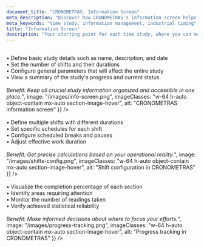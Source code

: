 ```yaml
---
document_title: "CRONOMETRAS: Information Screen"
meta_description: "Discover how CRONOMETRAS's information screen helps you manage the fundamental details of your time studies."
meta_keywords: "time study, information management, industrial timing"
title: "Information Screen"
description: "Your starting point for each time study, where you can manage all essential information."
---
```


<Section
  section={{
    title: "Centralized Information Management",
    content: "The information screen is the heart of your time study, where everything begins. Here you can:<br/><br/>• Define basic study details such as name, description, and date<br/>• Set the number of shifts and their durations<br/>• Configure general parameters that will affect the entire study<br/>• View a summary of the study's progress and current status<br/><br/><i>Benefit: Keep all crucial study information organized and accessible in one place.</i>",
    image: "/images/info-screen.png",
    imageClasses: "w-64 h-auto object-contain mx-auto section-image-hover",
    alt: "CRONOMETRAS information screen"
  }}
/>

<Section
  section={{
    title: "Shift Configuration",
    content: "Fully customize work shifts according to your needs:<br/><br/>• Define multiple shifts with different durations<br/>• Set specific schedules for each shift<br/>• Configure scheduled breaks and pauses<br/>• Adjust effective work duration<br/><br/><i>Benefit: Get precise calculations based on your operational reality.</i>",
    image: "/images/shifts-config.png",
    imageClasses: "w-64 h-auto object-contain mx-auto section-image-hover",
    alt: "Shift configuration in CRONOMETRAS"
  }}
/>

<Section
  section={{
    title: "Progress Tracking",
    content: "Stay informed about your study's progress in real-time:<br/><br/>• Visualize the completion percentage of each section<br/>• Identify areas requiring attention<br/>• Monitor the number of readings taken<br/>• Verify achieved statistical reliability<br/><br/><i>Benefit: Make informed decisions about where to focus your efforts.</i>",
    image: "/images/progress-tracking.png",
    imageClasses: "w-64 h-auto object-contain mx-auto section-image-hover",
    alt: "Progress tracking in CRONOMETRAS"
  }}
/>
